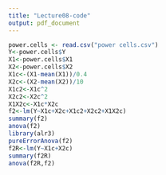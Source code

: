 ```yaml
---
title: "Lecture08-code"
output: pdf_document
---
```


```r
power.cells <- read.csv("power cells.csv")
Y<-power.cells$Y
X1<-power.cells$X1
X2<-power.cells$X2
X1c<-(X1-mean(X1))/0.4
X2c<-(X2-mean(X2))/10
X1c2<-X1c^2
X2c2<-X2c^2
X1X2c<-X1c*X2c
f2<-lm(Y~X1c+X2c+X1c2+X2c2+X1X2c)
summary(f2)
anova(f2)
library(alr3)
pureErrorAnova(f2)
f2R<-lm(Y~X1c+X2c)
summary(f2R)
anova(f2R,f2)
```



```r
```

